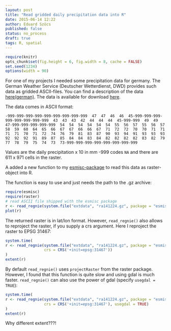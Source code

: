 ```yaml
---
layout: post
title: "Read gridded daily precipitation data into R"
date: 2015-06-14 12:22
author: Eduard Szöcs
published: false
status: no_process
draft: true
tags: R, spatial
---
```


```r
require(knitr)
opts_chunk$set(fig.height = 6, fig.width = 8, cache = FALSE)
set.seed(1234)
options(width = 90)
```

For one of my projects I needed some precipitation data for germany.
The German Weather Service (Deutscher Wetterdienst, DWD) provides such data as gridded ASCII-files.
You can find a description of the data [here(german)](ftp://ftp.dwd.de/pub/CDC/grids_germany/daily/regnie/REGNIE_Beschreibung.pdf).
The data is available for download [here](ftp://ftp-cdc.dwd.de/pub/CDC/grids_germany/).

The data comes in ASCII format:

```
-999-999-999-999-999-999-999-999-999  47  47  46  46  45-999-999-999-999-999-999-999-999  43  43  43  42  44  44  44  45-999-999  49  49  47-999-999-999-999-999  54  54  54  54  54  54  55  56  57  55  56  57  58  59  60  64  65  66  67  67  66  66  67  71  72  72  70  70  71  71  71  71  70  71  72  74  76  79  81  83  87  90  93  94  91  93  93  93  92  92  92  91  89  87  85  84  84  83  84  82  82  82  82  83  82  79  77  78  79  75  74  73  73-999-999-999-999-999-999-999-999
```
Values are the daily precipitation x 10 in mm -999 codes `NA` and there are 611 x 971 cells in the raster.

A added a new function to my [esmisc-package](https://github.com/EDiLD/esmisc) to read this data as raster-object into R.

The function is easy to use and just needs the path to the .gz archive:

```r
require(esmisc) 
require(raster)
# read ASCII file shipped with the esmisc package
r <- read_regnie(system.file("extdata", "ra141224.gz", package = "esmisc"))
plot(r)
```

The returned raster is in lat/lon format. 
However, `read_regnie()` also allows to reproject the raster, if you supply a crs argument.
Here I reproject the raster to EPSG 31467:

```r
system.time(
r <- read_regnie(system.file("extdata", "ra141224.gz", package = "esmisc"),
                 crs = CRS('+init=epsg:31467'))
)
extent(r)
```

By default `read_regnie()` uses `projectRaster` from the raster package.
However, I found that this function is quite slow and using gdal is much faster.
`read_regnie()` can also use the power of gdal (specify `usegdal = TRUE`):

```r
system.time(
r <- read_regnie(system.file("extdata", "ra141224.gz", package = "esmisc"),
                 crs = CRS('+init=epsg:31467'), usegdal = TRUE)
)
extent(r)
```

Why different extent???!

